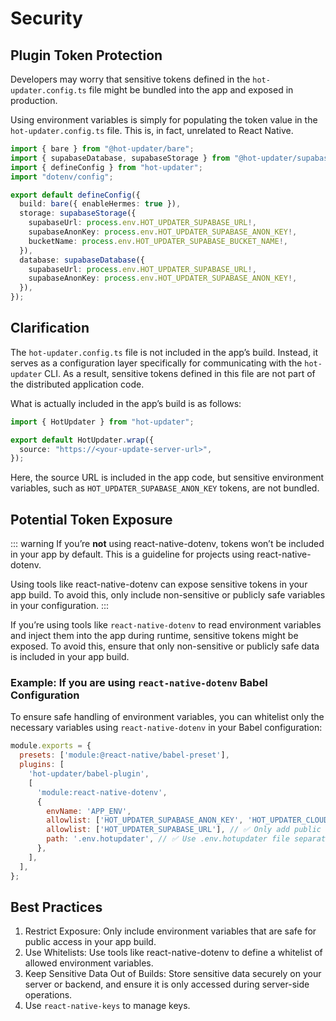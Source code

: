 # Security


## Plugin Token Protection

Developers may worry that sensitive tokens defined in the `hot-updater.config.ts` file might be bundled into the app and exposed in production.

Using environment variables is simply for populating the token value in the `hot-updater.config.ts` file. This is, in fact, unrelated to React Native.

```ts title="hot-updater.config.ts"
import { bare } from "@hot-updater/bare";
import { supabaseDatabase, supabaseStorage } from "@hot-updater/supabase";
import { defineConfig } from "hot-updater";
import "dotenv/config";

export default defineConfig({
  build: bare({ enableHermes: true }),
  storage: supabaseStorage({
    supabaseUrl: process.env.HOT_UPDATER_SUPABASE_URL!,
    supabaseAnonKey: process.env.HOT_UPDATER_SUPABASE_ANON_KEY!,
    bucketName: process.env.HOT_UPDATER_SUPABASE_BUCKET_NAME!,
  }),
  database: supabaseDatabase({
    supabaseUrl: process.env.HOT_UPDATER_SUPABASE_URL!,
    supabaseAnonKey: process.env.HOT_UPDATER_SUPABASE_ANON_KEY!,
  }),
});

```

## Clarification

The `hot-updater.config.ts` file is not included in the app’s build. Instead, it serves as a configuration layer specifically for communicating with the `hot-updater` CLI. As a result, sensitive tokens defined in this file are not part of the distributed application code.

What is actually included in the app’s build is as follows:
```ts
import { HotUpdater } from "hot-updater";

export default HotUpdater.wrap({
  source: "https://<your-update-server-url>",
});
```

Here, the source URL is included in the app code, but sensitive environment variables, such as `HOT_UPDATER_SUPABASE_ANON_KEY` tokens, are not bundled.

## Potential Token Exposure

::: warning
If you’re **not** using react-native-dotenv, tokens won’t be included in your app by default. This is a guideline for projects using react-native-dotenv.

Using tools like react-native-dotenv can expose sensitive tokens in your app build. To avoid this, only include non-sensitive or publicly safe variables in your configuration.
:::

If you’re using tools like `react-native-dotenv` to read environment variables and inject them into the app during runtime, sensitive tokens might be exposed. To avoid this, ensure that only non-sensitive or publicly safe data is included in your app build.

### Example: If you are using `react-native-dotenv` Babel Configuration

To ensure safe handling of environment variables, you can whitelist only the necessary variables using `react-native-dotenv` in your Babel configuration:
```js title="babel.config.js"
module.exports = {
  presets: ['module:@react-native/babel-preset'],
  plugins: [
    'hot-updater/babel-plugin',
    [
      'module:react-native-dotenv',
      {
        envName: 'APP_ENV',
        allowlist: ['HOT_UPDATER_SUPABASE_ANON_KEY', 'HOT_UPDATER_CLOUDFLARE_API_TOKEN'], ❌ Do not add private keys to allowlist // [!code --]
        allowlist: ['HOT_UPDATER_SUPABASE_URL'], // ✅ Only add public keys that are safe to expose to allowlist // [!code ++]
        path: '.env.hotupdater', // ✅ Use .env.hotupdater file separate from .env file
      },
    ],
  ],
};
```

## Best Practices

1. Restrict Exposure: Only include environment variables that are safe for public access in your app build.
2. Use Whitelists: Use tools like react-native-dotenv to define a whitelist of allowed environment variables.
3. Keep Sensitive Data Out of Builds: Store sensitive data securely on your server or backend, and ensure it is only accessed during server-side operations.
4. Use `react-native-keys` to manage keys.